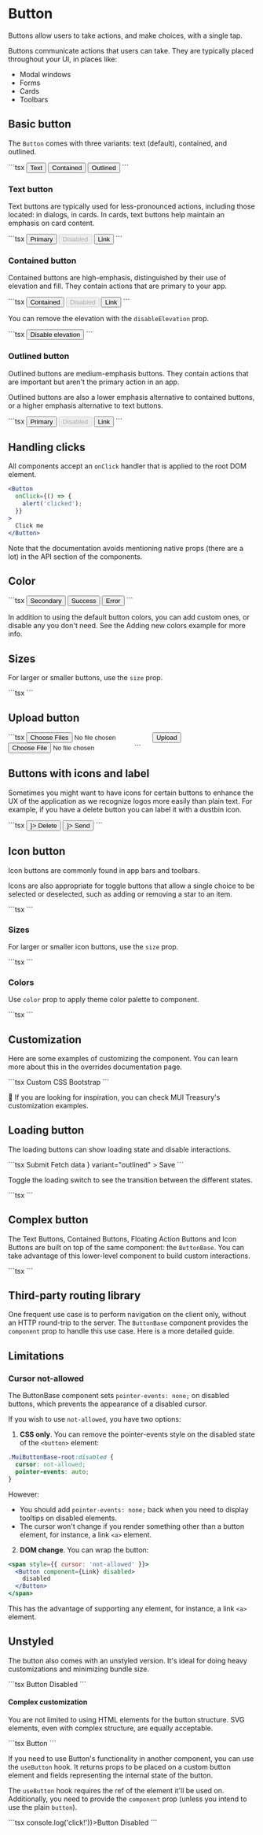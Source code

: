 
# Button

<p className="description">
  Buttons allow users to take actions, and make choices, with a single tap.
</p>

Buttons communicate actions that users can take. They are typically placed throughout your UI, in places like:

- Modal windows
- Forms
- Cards
- Toolbars

## Basic button

The `Button` comes with three variants: text (default), contained, and outlined.

<BasicButtons />
```tsx
<Button variant="text">Text</Button>
<Button variant="contained">Contained</Button>
<Button variant="outlined">Outlined</Button>
```

### Text button

Text buttons
are typically used for less-pronounced actions, including those located: in dialogs, in cards.
In cards, text buttons help maintain an emphasis on card content.

<TextButtons />
```tsx
<Button>Primary</Button>
<Button disabled>Disabled</Button>
<Button href="#text-buttons">Link</Button>
```

### Contained button

Contained buttons
are high-emphasis, distinguished by their use of elevation and fill.
They contain actions that are primary to your app.

<ContainedButtons />
```tsx
<Button variant="contained">Contained</Button>
<Button variant="contained" disabled>
  Disabled
</Button>
<Button variant="contained" href="#contained-buttons">
  Link
</Button>
```

You can remove the elevation with the `disableElevation` prop.

<DisableElevation />
```tsx
<Button variant="contained" disableElevation>
  Disable elevation
</Button>
```

### Outlined button

Outlined buttons are medium-emphasis buttons.
They contain actions that are important but aren't the primary action in an app.

Outlined buttons are also a lower emphasis alternative to contained buttons,
or a higher emphasis alternative to text buttons.

<OutlinedButtons />
```tsx
<Button variant="outlined">Primary</Button>
<Button variant="outlined" disabled>
  Disabled
</Button>
<Button variant="outlined" href="#outlined-buttons">
  Link
</Button>
```

## Handling clicks

All components accept an `onClick` handler that is applied to the root DOM element.

```jsx
<Button
  onClick={() => {
    alert('clicked');
  }}
>
  Click me
</Button>
```

Note that the documentation avoids mentioning native props (there are a lot) in the API section of the components.

## Color

<ColorButtons />
```tsx
<Button color="secondary">Secondary</Button>
<Button variant="contained" color="success">
  Success
</Button>
<Button variant="outlined" color="error">
  Error
</Button>
```

In addition to using the default button colors, you can add custom ones, or disable any you don't need. See the Adding new colors example for more info.

## Sizes

For larger or smaller buttons, use the `size` prop.

<ButtonSizes />
```tsx
<ButtonSizes />
```

## Upload button

<UploadButtons />
```tsx
<label htmlFor="contained-button-file">
  <Input accept="image/*" id="contained-button-file" multiple type="file" />
  <Button variant="contained" component="span">
    Upload
  </Button>
</label>
<label htmlFor="icon-button-file">
  <Input accept="image/*" id="icon-button-file" type="file" />
  <IconButton color="primary" aria-label="upload picture" component="span">
    <PhotoCamera />
  </IconButton>
</label>
```

## Buttons with icons and label

Sometimes you might want to have icons for certain buttons to enhance the UX of the application as we recognize logos more easily than plain text. For example, if you have a delete button you can label it with a dustbin icon.

<IconLabelButtons />
```tsx
<Button variant="outlined" startIcon={<DeleteIcon />}>
  Delete
</Button>
<Button variant="contained" endIcon={<SendIcon />}>
  Send
</Button>
```

## Icon button

Icon buttons are commonly found in app bars and toolbars.

Icons are also appropriate for toggle buttons that allow a single choice to be selected or
deselected, such as adding or removing a star to an item.

<IconButtons />
```tsx
<IconButton aria-label="delete">
  <DeleteIcon />
</IconButton>
<IconButton aria-label="delete" disabled color="primary">
  <DeleteIcon />
</IconButton>
<IconButton color="secondary" aria-label="add an alarm">
  <AlarmIcon />
</IconButton>
<IconButton color="primary" aria-label="add to shopping cart">
  <AddShoppingCartIcon />
</IconButton>
```

### Sizes

For larger or smaller icon buttons, use the `size` prop.

<IconButtonSizes />
```tsx
<IconButton aria-label="delete" size="small">
  <DeleteIcon fontSize="inherit" />
</IconButton>
<IconButton aria-label="delete" size="small">
  <DeleteIcon fontSize="small" />
</IconButton>
<IconButton aria-label="delete" size="large">
  <DeleteIcon />
</IconButton>
<IconButton aria-label="delete" size="large">
  <DeleteIcon fontSize="inherit" />
</IconButton>
```

### Colors

Use `color` prop to apply theme color palette to component.

<IconButtonColors />
```tsx
<IconButton aria-label="fingerprint" color="secondary">
  <Fingerprint />
</IconButton>
<IconButton aria-label="fingerprint" color="success">
  <Fingerprint />
</IconButton>
```

## Customization

Here are some examples of customizing the component.
You can learn more about this in the overrides documentation page.

<CustomizedButtons />
```tsx
<ColorButton variant="contained">Custom CSS</ColorButton>
<BootstrapButton variant="contained" disableRipple>
  Bootstrap
</BootstrapButton>
```

🎨 If you are looking for inspiration, you can check MUI Treasury's customization examples.

## Loading button

The loading buttons can show loading state and disable interactions.

<LoadingButtons />
```tsx
<LoadingButton loading variant="outlined">
  Submit
</LoadingButton>
<LoadingButton loading loadingIndicator="Loading..." variant="outlined">
  Fetch data
</LoadingButton>
<LoadingButton
  loading
  loadingPosition="start"
  startIcon={<SaveIcon />}
  variant="outlined"
>
  Save
</LoadingButton>
```

Toggle the loading switch to see the transition between the different states.

<LoadingButtonsTransition />
```tsx
<LoadingButtonsTransition />
```

## Complex button

The Text Buttons, Contained Buttons, Floating Action Buttons and Icon Buttons are built on top of the same component: the `ButtonBase`.
You can take advantage of this lower-level component to build custom interactions.

<ButtonBase />
```tsx
<ButtonBase />
```

## Third-party routing library

One frequent use case is to perform navigation on the client only, without an HTTP round-trip to the server.
The `ButtonBase` component provides the `component` prop to handle this use case.
Here is a more detailed guide.

## Limitations

### Cursor not-allowed

The ButtonBase component sets `pointer-events: none;` on disabled buttons, which prevents the appearance of a disabled cursor.

If you wish to use `not-allowed`, you have two options:

1. **CSS only**. You can remove the pointer-events style on the disabled state of the `<button>` element:

```css
.MuiButtonBase-root:disabled {
  cursor: not-allowed;
  pointer-events: auto;
}
```

However:

- You should add `pointer-events: none;` back when you need to display tooltips on disabled elements.
- The cursor won't change if you render something other than a button element, for instance, a link `<a>` element.

2. **DOM change**. You can wrap the button:

```jsx
<span style={{ cursor: 'not-allowed' }}>
  <Button component={Link} disabled>
    disabled
  </Button>
</span>
```

This has the advantage of supporting any element, for instance, a link `<a>` element.

## Unstyled

The button also comes with an unstyled version. It's ideal for doing heavy customizations and minimizing bundle size.


<UnstyledButtonsSimple />
```tsx
<CustomButton>Button</CustomButton>
<CustomButton disabled>Disabled</CustomButton>
```

#### Complex customization

You are not limited to using HTML elements for the button structure.
SVG elements, even with complex structure, are equally acceptable.

<UnstyledButtonCustom />
```tsx
<SvgButton>Button</SvgButton>
```



If you need to use Button's functionality in another component, you can use the `useButton` hook.
It returns props to be placed on a custom button element and fields representing the internal state of the button.

The `useButton` hook requires the ref of the element it'll be used on.
Additionally, you need to provide the `component` prop (unless you intend to use the plain `button`).

<UseButton />
```tsx
<CustomButton onClick={() => console.log('click!')}>Button</CustomButton>
<CustomButton disabled>Disabled</CustomButton>
```
